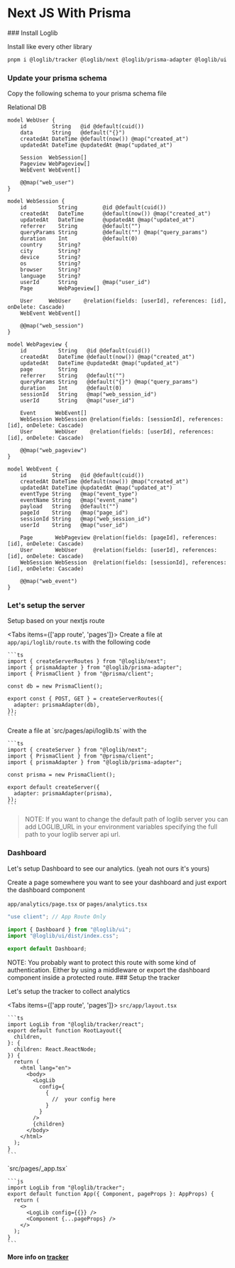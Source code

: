 
# Next JS With Prisma

<Steps>
### Install Loglib

Install like every other library

```bash
pnpm i @loglib/tracker @loglib/next @loglib/prisma-adapter @loglib/ui
```

### Update your prisma schema

Copy the following schema to your prisma schema file

Relational DB

```prisma
model WebUser {
    id        String   @id @default(cuid())
    data      String   @default("{}")
    createdAt DateTime @default(now()) @map("created_at")
    updatedAt DateTime @updatedAt @map("updated_at")

    Session  WebSession[]
    Pageview WebPageview[]
    WebEvent WebEvent[]

    @@map("web_user")
}

model WebSession {
    id          String        @id @default(cuid())
    createdAt   DateTime      @default(now()) @map("created_at")
    updatedAt   DateTime      @updatedAt @map("updated_at")
    referrer    String        @default("")
    queryParams String        @default("") @map("query_params")
    duration    Int           @default(0)
    country     String?
    city        String?
    device      String?
    os          String?
    browser     String?
    language    String?
    userId      String        @map("user_id")
    Page        WebPageview[]

    User     WebUser    @relation(fields: [userId], references: [id], onDelete: Cascade)
    WebEvent WebEvent[]

    @@map("web_session")
}

model WebPageview {
    id          String   @id @default(cuid())
    createdAt   DateTime @default(now()) @map("created_at")
    updatedAt   DateTime @updatedAt @map("updated_at")
    page        String
    referrer    String   @default("")
    queryParams String   @default("{}") @map("query_params")
    duration    Int      @default(0)
    sessionId   String   @map("web_session_id")
    userId      String   @map("user_id")

    Event      WebEvent[]
    WebSession WebSession @relation(fields: [sessionId], references: [id], onDelete: Cascade)
    User       WebUser    @relation(fields: [userId], references: [id], onDelete: Cascade)

    @@map("web_pageview")
}

model WebEvent {
    id        String   @id @default(cuid())
    createdAt DateTime @default(now()) @map("created_at")
    updatedAt DateTime @updatedAt @map("updated_at")
    eventType String   @map("event_type")
    eventName String   @map("event_name")
    payload   String   @default("")
    pageId    String   @map("page_id")
    sessionId String   @map("web_session_id")
    userId    String   @map("user_id")

    Page       WebPageview @relation(fields: [pageId], references: [id], onDelete: Cascade)
    User       WebUser     @relation(fields: [userId], references: [id], onDelete: Cascade)
    WebSession WebSession  @relation(fields: [sessionId], references: [id], onDelete: Cascade)

    @@map("web_event")
}
```

### Let's setup the server

Setup based on your nextjs route

<Tabs items={['app route', 'pages']}>
  <Tab>
    Create a file at `app/api/loglib/route.ts` with the following code

    ```ts
    import { createServerRoutes } from "@loglib/next";
    import { prismaAdapter } from "@loglib/prisma-adapter";
    import { PrismaClient } from "@prisma/client";

    const db = new PrismaClient();

    export const { POST, GET } = createServerRoutes({
      adapter: prismaAdapter(db),
    });
    ```

  </Tab>
  <Tab>
    Create a file at `src/pages/api/loglib.ts` with the

    ```ts
    import { createServer } from "@loglib/next";
    import { PrismaClient } from "@prisma/client";
    import { prismaAdapter } from "@loglib/prisma-adapter";

    const prisma = new PrismaClient();

    export default createServer({
      adapter: prismaAdapter(prisma),
    });
    ```

  </Tab>
</Tabs>

> NOTE: If you want to change the default path of loglib server you can add LOGLIB_URL in your environment variables specifying the full path to your loglib server api url.

### Dashboard

Let's setup Dashboard to see our analytics. (yeah not ours it's yours)

Create a page somewhere you want to see your dashboard and just export the dashboard component

`app/analytics/page.tsx` or `pages/analytics.tsx`

```ts
"use client"; // App Route Only

import { Dashboard } from "@loglib/ui";
import "@loglib/ui/dist/index.css";

export default Dashboard;
```

<Callout>
  NOTE: You probably want to protect this route with some kind of
  authentication. Either by using a middleware or export the dashboard component
  inside a protected route.
</Callout>
### Setup the tracker

Let's setup the tracker to collect analytics

<Tabs items={['app route', 'pages']}>
  <Tab>
    `src/app/layout.tsx`

    ```ts
    import LogLib from "@loglib/tracker/react";
    export default function RootLayout({
      children,
    }: {
      children: React.ReactNode;
    }) {
      return (
        <html lang="en">
          <body>
            <LogLib
              config={
                {
                  //  your config here
                }
              }
            />
            {children}
          </body>
        </html>
      );
    }
    ```

  </Tab>
  <Tab>
    `src/pages/_app.tsx`

    ```js
    import LogLib from "@loglib/tracker";
    export default function App({ Component, pageProps }: AppProps) {
      return (
        <>
          <LogLib config={{}} />
          <Component {...pageProps} />
        </>
      );
    }
    ```

  </Tab>
</Tabs>

</Steps>

**More info on [tracker](/advanced/tracker)**
